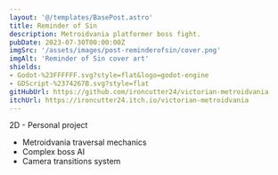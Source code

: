 ```yaml
---
layout: '@/templates/BasePost.astro'
title: Reminder of Sin
description: Metroidvania platformer boss fight.
pubDate: 2023-07-30T00:00:00Z
imgSrc: '/assets/images/post-reminderofsin/cover.png'
imgAlt: 'Reminder of Sin cover art'
shields:
- Godot-%23FFFFFF.svg?style=flat&logo=godot-engine
- GDScript-%2374267B.svg?style=flat
gitHubUrl: https://github.com/ironcutter24/victorian-metroidvania
itchUrl: https://ironcutter24.itch.io/victorian-metroidvania
---
```


2D - Personal project

- Metroidvania traversal mechanics
- Complex boss AI
- Camera transitions system
